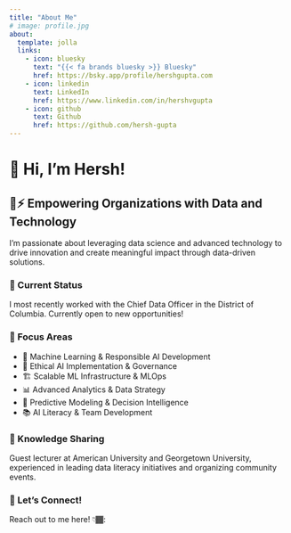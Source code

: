 ```yaml
---
title: "About Me"
# image: profile.jpg
about:
  template: jolla
  links:
    - icon: bluesky
      text: "{{< fa brands bluesky >}} Bluesky"
      href: https://bsky.app/profile/hershgupta.com
    - icon: linkedin
      text: LinkedIn
      href: https://www.linkedin.com/in/hershvgupta
    - icon: github
      text: Github
      href: https://github.com/hersh-gupta
---
```


# 🌊 Hi, I'm Hersh!

## 🔄⚡ Empowering Organizations with Data and Technology
I'm passionate about leveraging data science and advanced technology to drive innovation and create meaningful impact through data-driven solutions.

### 🏢 Current Status
I most recently worked with the Chief Data Officer in the District of Columbia. Currently open to new opportunities!

### 🌱 Focus Areas

- 🤖 Machine Learning & Responsible AI Development
- 🎯 Ethical AI Implementation & Governance
- 🏗️ Scalable ML Infrastructure & MLOps
- 📊 Advanced Analytics & Data Strategy
- 🔮 Predictive Modeling & Decision Intelligence
- 📚 AI Literacy & Team Development

### 🎤 Knowledge Sharing
Guest lecturer at American University and Georgetown University, experienced in leading data literacy initiatives and organizing community events.

### 🤝 Let's Connect!
Reach out to me here! 👇🏾:
